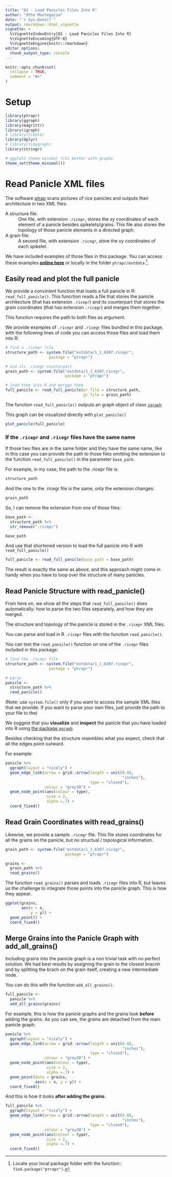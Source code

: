 ```yaml
---
title: "01 - Load Panicles Files Into R"
author: "Otho Mantegazza"
date: "`r Sys.Date()`"
output: rmarkdown::html_vignette
vignette: >
  %\VignetteIndexEntry{01 - Load Panicles Files Into R}
  %\VignetteEncoding{UTF-8}
  %\VignetteEngine{knitr::rmarkdown}
editor_options: 
  chunk_output_type: console
---
```


```r
knitr::opts_chunk$set(
  collapse = TRUE,
  comment = "#>"
)
```

# Setup

```r
library(ptrapr)
library(ggraph)
library(magrittr)
library(igraph)
# library(tibble)
library(dplyr)
# library(tidygraph)
library(stringr)

# ggplot2 theme minimal fits better with graphs
theme_set(theme_minimal())
```


# Read Panicle XML files

The software [ptrap](https://bioinfo.ird.fr/index.php/resources/49-uncategorised/102-p-trap) scans pictures of rice panicles and outputs their architecture in two XML files:

A structure file:
: One file, with extension `.ricepr`, stores the xy coordinates of each
  element of a panicle besides spikelets/grains.
  This file also stores the topology of those panicle elements in a
  directed graph.
  
A grain file:
: A second file, with extension `.ricegr`, store the xy coordinates of each spikelet.

We have included examples of those files in this package. You can access these examples [**online here**](https://github.com/othomantegazza/ptrapr) or locally in the folder `ptrapr/extdata` [^find.package].

[^find.package]: Locate your local package folder with the function:: `find.package("ptrapr")`.

## Easily read and plot the full panicle

We provide a convinient function that loads a full panicle in R: `read_full_panicle()`. This funcrtion reads a file that stores the panicle architecture (that has extension `.ricepr`) and its counterpart that stores the grain coordinates (that has extension `.ricegr`) and merges them together.

This function requires the path to both files as argument. 

We provide examples of `.ricepr` and `.ricegr` files bundled in this package, with the following lines of code you can access those files and load them into R:

```r
# find a .ricepr file
structure_path <- system.file("extdata/1_1_6307.ricepr", 
                   package = "ptrapr") 

# and its .ricegr counterpart
grain_path <- system.file("extdata/1_1_6307.ricegr",
                          package = "ptrapr")

# load them into R and mergge them
full_panicle <- read_full_panicle(pr_file = structure_path,
                                  gr_file = grain_path)
```

The function `read_full_panicle()` outputs an graph object of class [`igraph`](https://igraph.org/r/).

This graph can be visualized directly with `plot_panicle()`

```r
plot_panicle(full_panicle)
```

### If the `.ricepr` and `.ricegr` files have the same name

If those two files are in the same folder and they have the same name, like in this case you can provide the path to those files omitting the extension to the function `read_full_panicle()` in the parameter `base_path`.

For example, in my case, the path to the .ricepr file is:

```r
structure_path
```

And the one to the .ricegr file is the same, only the extension changes:

```r
grain_path
```

So, I can remove the extension from one of those files:

```r
base_path <- 
  structure_path %>% 
  str_remove(".ricepr")

base_path
```

And use that shortened version to load the full panicle into R with `read_full_panicle()`

```r
full_panicle <- read_full_panicle(base_path = base_path)
```

The result is exactly the same as above, and this approach might come in handy when you have to loop over the structure of many panicles.

## Read Panicle Structure with read_panicle()

From here on, we show all the steps that `read_full_panicle()` does automatically: how to parse the two files separately, and how they are merged.

The structure and topology of the panicle is stored in the `.ricepr` XML files.

You can parse and load in R `.ricepr` files with the function `read_panicle()`.

You can test the `read_panicle()` function on one of the `.ricepr` files included in this package:

```r
# find the .ricepr file
structure_path <- system.file("extdata/1_1_6307.ricepr", 
                   package = "ptrapr") 

# parse
panicle <-
  structure_path %>% 
  read_panicle()
```

(Note: use `system.file()` only if you want to access the sample XML files that
we provide. If you want to parse your own files, just provide the path to your file to the)

We suggest that you **visualize** and **inspect** the panicle that you have loaded into R using [the package `ggraph`](https://www.ggplot2-exts.org/ggraph.html).

Besides checking that the structure resembles what you expect, check that all the edges point outward.

For example:

```r
panicle %>% 
  ggraph(layout = "nicely") + 
  geom_edge_link(arrow = grid::arrow(length = unit(0.08,
                                                   "inches"),
                                     type = "closed"),
                 colour = "grey30") +
  geom_node_point(aes(colour = type),
                  size = 2,
                  alpha =.7) +
  coord_fixed()
```

## Read Grain Coordinates with read_grains()

Likewise, we provide a sample `.ricegr` file. This file stores coordinates for all the grains on the panicle, but no structual / topological information.

```r
grain_path <- system.file("extdata/1_1_6307.ricegr",
                          package = "ptrapr")

grains <- 
  grain_path %>%
  read_grains()
```

The function `read_grains()` parses and loads `.ricegr` files into R, but leaves us the challenge to integrate those points into the panicle graph. This is how they appear.

```r
ggplot(grains,
       aes(x = x,
           y = y)) +
  geom_point() +
  coord_fixed()
```

## Merge Grains into the Panicle Graph with add_all_grains()

Including grains into the panicle graph is a non trivial task with no perfect solution. We had best results by assigning the grain to the closest bracnh and by splitting the brach on the grain itself, creating a new intermediate node.

You can do this with the function `add_all_grains()`. 

```r
full_panicle <- 
  panicle %>%
  add_all_grains(grains)
```

For example, this is how the panicle graphs and the grains look **before** adding the grains. As you can see, the grains are detached from the main panicle graph.

```r
panicle %>% 
  ggraph(layout = "nicely") + 
  geom_edge_link(arrow = grid::arrow(length = unit(0.08,
                                                   "inches"),
                                     type = "closed"),
                 colour = "grey30") +
  geom_node_point(aes(colour = type),
                  size = 2,
                  alpha =.7) +
  geom_point(data = grains,
             aes(x = x, y = y)) +
  coord_fixed()
```

And this is how it looks **after adding the grains**.

```r
full_panicle %>%
  ggraph(layout = "nicely") + 
  geom_edge_link(arrow = grid::arrow(length = unit(0.08,
                                                   "inches"),
                                     type = "closed"),
                 colour = "grey30") +
  geom_node_point(aes(colour = type),
                  size = 2,
                  alpha =.7) +
  coord_fixed() 
```

